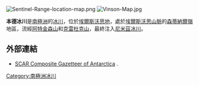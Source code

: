 [[Image:Sentinel-Range-location-map.png|thumb]]
[[Image:Vinson-Map.jpg|thumb]]

{{Coord|78|43|S|85|20|W|source:GNIS|display=title}}

'''本德冰川'''是[[南極洲|南極洲]]的[[冰川|冰川]]，位於[[埃爾斯沃思地|埃爾斯沃思地]]，處於[[埃爾斯沃思山脈|埃爾斯沃思山脈]]的[[森蒂納爾嶺|森蒂納爾嶺]]地區，流經[[阿特金森山|阿特金森山]]和[[克雷杜克山|克雷杜克山]]，最終注入[[尼米茲冰川|尼米茲冰川]]。

==外部連結==
* [http://data.aad.gov.au/aadc/gaz/scar/ SCAR Composite Gazetteer of Antarctica] {{WebCite|url=https://www.webcitation.org/5ug2CfC7m?url=http://data.aad.gov.au/aadc/gaz/scar/ |date=20101202140255 |dateformat=iso }}.

{{DEFAULTSORT:Bender Glacier}}
[[Category:南極洲冰川|Category:南極洲冰川]]


{{EllsworthLand-geo-stub}}